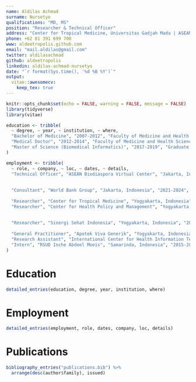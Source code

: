 ```yaml
---
name: Aldilas Achmad
surname: Nursetyo
qualifications: "MD, MS"
position: "Researcher & Technical Officer"
address: "Center for Tropical Medicine, Universitas Gadjah Mada | ASEAN Biodiaspora Virtual Center"
phone: +62 81 391 699 700
www: aldeetropolis.github.com
email: "mail.aldilas@gmail.com"
twitter: aldilasachmad
github: aldeetropolis
linkedin: aldilas-achmad-nursetyo
date: "`r format(Sys.time(), '%d %B %Y')`"
output:
  vitae::awesomecv:
    keep_tex: true
---
```


```r
knitr::opts_chunk$set(echo = FALSE, warning = FALSE, message = FALSE)
library(tidyverse)
library(vitae)
```

```r
education <- tribble(
  ~ degree, ~ year, ~ institution, ~ where,
  "Bachelor of Medicine", "2007-2012", "Faculty of Medicine and Health Sciences, Universitas Muhammadiyah Yogyakarta", "Yogyakarta, Indonesia",
  "Medical Doctor", "2012-2014", "Faculty of Medicine and Health Sciences, Universitas Muhammadiyah Yogyakarta", "Yogyakarta, Indonesia",
  "Master of Science (Biomedical Informatics)", "2017-2019", "Graduate Institute of Biomedical Informatics, Taipei Medical University", "ROC Taiwan",
)

employment <- tribble(
  ~ role, ~ company, ~ loc, ~ dates, ~ details,
  "Technical Officer", "ASEAN Biodiaspora Virtual Center", "Jakarta, Indonesia", "2023-present", list("Responsible for developing surveillance data standards for ASEAN region", 
                                                                                                      "Develop Standard Operating Procedure for infectious disease surveillance data sharing in ASEAN region",
                                                                                                      "Responsible for data collection and analysis of biological threat based on epidemic intelligence"),
  "Consultant", "World Bank Group", "Jakarta, Indonesia", "2021-2024", list("Provide technical assistance on interoperability in Satu Sehat using FHIR", 
                                                                            "Provide technical assitance for interoperability between TB reporting, Satu Sehat Platform, and BPJS"),
  "Researcher", "Center for Tropical Medicine", "Yogyakarta, Indonesia", "2020-present", list("Epidemic intelligence", "Infectious disease transmission dynamics"),
  "Researcher", "Center for Health Policy and Management", "Yogyakarta, Indonesia", "2017-2023", list("INSPIRASI Project: Analyse Indonesia national health insurance claims on capability to monitor potentially outbreak infectious disease surveillance using time series analysis and data visualization. Designing dashboard presentation of infectious disease surveillance using Indonesia national health insurance claims data to support potentially outbreak infectious disease surveillance program in Indonesia. Writing scientific publication on quality of Early Warning and Response System reporting in primary health care facility. Writing policy brief on implementation of Public Health Emergency Operation Center in regional settings.",
                                                                                                      "As Co-Principal Investigator for evaluation of healthcare system gaps with a focus on IBD, cancer, rare diseases and PDT treatment in Indonesia funded by African Medical Research Foundation (AMREF).",
                                                                                                      "Developing monitoring and evaluation system for family planning program in National Family Planning Coordinating Agency (BKKBN)"),
  "Researcher", "Sinergi Sehat Indonesia", "Yogyakarta, Indonesia", "2020-2023", list("Conducting Post-Abortion Care Supply Chain Management assesment in Indonesia involving MoH, public health office staffs, public health center staffs, hospital staffs, and post-abortion care logistics supplier.; Responsible for designing methodology and instruments.; Responsible for data quantitative and qualitative data collection and analysis.",
                                                                                      "Develop assessment tools analyse quantitative and qualitative analysis on evaluation of TB Children program in Indonesia"),
  "General Practitioner", "Apotek Viva Generik", "Yogyakarta, Indonesia", "2020-2021", list("Medical doctor"),
  "Research Assistant", "International Center for Health Information Technology, Taipei Medical University", "Taipei, ROC Taiwan", "2018-2019", list("ASsist professor on manuscript writing"),
  "Intern", "RSUD Inche Abdoel Moeis", "Samarinda, Indonesia", "2015-2016", list("Medical doctor intern")
) 
```


# Education

```r
detailed_entries(education, degree, year, institution, where)
```

# Employment

```r
detailed_entries(employment, role, dates, company, loc, details)
```

# Publications

```r
bibliography_entries("publications.bib") %>%
  arrange(desc(author$family), issued)
```
